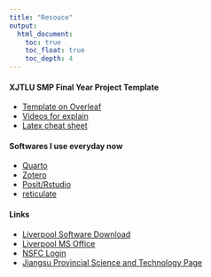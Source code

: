 ```yaml
---
title: "Resouce"
output:
  html_document:
    toc: true
    toc_float: true
    toc_depth: 4
---
```


#### XJTLU SMP Final Year Project Template

+ [Template on Overleaf](https://www.overleaf.com/latex/templates/xjtlu-fyp-template/vhppwxxmmfms)
+ [Videos for explain](https://www.bilibili.com/video/BV1hm421M7oe/?share_source=copy_web&vd_source=faa860ec5030a879e6844fa9468107ba)
+ [Latex cheat sheet](https://www.overleaf.com/gallery/tagged/cheat-sheet)

#### Softwares I use everyday now

+ [Quarto](https://quarto.org/)
+ [Zotero](https://www.zotero.org/)
+ [Posit/Rstudio](https://posit.co/)
+ [reticulate](https://rstudio.github.io/reticulate/)

#### Links

+ [Liverpool Software Download](https://www.liverpool.ac.uk/it/software/licencecodes/)
+ [Liverpool MS Office](https://www.liverpool.ac.uk/it/office/)
+ [NSFC Login](https://grants.nsfc.gov.cn/pmpweb/login)
+ [Jiangsu Provincial Science and Technology Page](https://kjjh.kxjst.jiangsu.gov.cn/)